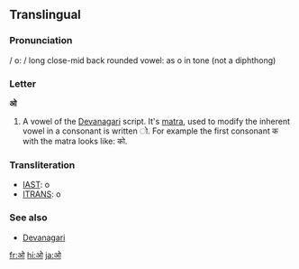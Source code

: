 ==Translingual==

===Pronunciation===
/ ο: / long close-mid back rounded vowel: as o in tone (not a diphthong)

===Letter===
'''ओ'''

# A vowel of the [[Devanagari]] script.  It's [[matra]], used to modify the inherent vowel in a consonant is written &#x094B;.  For example the first consonant क with the matra looks like: को.

===Transliteration===
*[[w:IAST|IAST]]: o
*[[w:ITRANS|ITRANS]]: o

===See also===
*[[w:Devanagari|Devanagari]]

[[fr:ओ]]
[[hi:ओ]]
[[ja:ओ]]